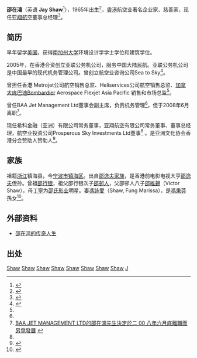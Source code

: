 
'''邵在鴻'''（英语 '''Jay Shaw'''<ref name="Shaw BAA">{{Cite web |url=http://news.carnoc.com/list/98/98043.html |title=空客公务机、贵宾宽体飞机获亚洲客户新订单 |accessdate=2014-05-23 |archive-date=2014-05-23 |archive-url=https://web.archive.org/web/20140523231029/http://news.carnoc.com/list/98/98043.html |dead-url=no }}</ref>），1965年出生<ref>{{Cite web |url=http://www.hkexnews.hk/listedco/listconews/sehk/2006/0728/0276/CWF109.pdf |title=董事及高級管理層簡介 |accessdate=2014-05-23 |archive-date=2014-05-23 |archive-url=https://web.archive.org/web/20140523231054/http://www.hkexnews.hk/listedco/listconews/sehk/2006/0728/0276/CWF109.pdf |dead-url=no }}</ref>，[[香港|香港]]航空业著名企业家、慈善家，现任[[亚翔航空|亚翔航空]]董事总经理<ref name="邵在鴻的傳奇人生">{{cite web |url=http://www.asianskygroup.com/attachment/news/27/Feature-Jay_Shaw.pdf |title=邵在鴻的傳奇人生 |date= |accessdate=2014年1月10日 |archive-date=2014年1月10日 |archive-url=https://web.archive.org/web/20140110100351/http://www.asianskygroup.com/attachment/news/27/Feature-Jay_Shaw.pdf |dead-url=no }}</ref>。

==简历==

早年留学[[美国|美国]]，获得[[南加州大学|南加州大学]]环境设计学学士学位和建筑学位。

2005年，在香港合资创立亚联公务机公司，服务中国大陆民航。亚联公务机公司是中国最早的现代机务管理公司。曾创立航空业咨询公司Sea to Sky<ref name="shao profile">{{Cite web |url=http://www.asianskygroup.com/management-team?lang=zh |title=Asian Sky Group 邵在鸿 |accessdate=2014-05-23 |archive-date=2014-05-24 |archive-url=https://web.archive.org/web/20140524004017/http://www.asianskygroup.com/management-team?lang=zh |dead-url=no }}</ref>。

曾担任香港 Metrojet公司航空销售总监、Heliservices公司航空销售总监、[[加拿大|加拿大]][[庞巴迪|庞巴迪]]Bombardier Aerospace Flexjet Asia Pacific 销售和市场总监<ref name="shao profile"/>。

曾任BAA Jet Management Ltd董事会副主席，负责机务管理<ref name="Shaw BAA"/>，但于2008年6月离职<ref>[http://www.baasia.com/gb/1-070908-Chi.pdf BAA JET MANAGEMENT LTD的邵在鴻先生決定於二 00 八年六月底離職而另覓發展] {{webarchive|url=https://web.archive.org/web/20140524003820/http://www.baasia.com/gb/1-070908-Chi.pdf |date=2014-05-24 }}</ref>。

现任希科金融（亚洲）有限公司常务董事，亚翔航空有限公司常务董事、董事总经理，航空业投资公司Prosperous Sky Investments Ltd董事<ref name="shao profile"/> 。是亚洲文化协会香港分会赞助人赞助人<ref>{{Cite web |url=http://www.asianculturalcouncil.org.hk/sc/who_we_are/funding_partners |title=亚洲文化协会香港分会赞助人 1987 - 2012 |accessdate=2014-05-23 |archive-date=2014-05-24 |archive-url=https://web.archive.org/web/20140524003834/http://www.asianculturalcouncil.org.hk/sc/who_we_are/funding_partners |dead-url=no }}</ref>。

==家族==

祖籍[[浙江|浙江]]镇海县，今[[宁波市|宁波市]][[镇海区|镇海区]]。出自[[邵逸夫家族|邵逸夫家族]]，是香港前电影电视大亨[[邵逸夫|邵逸夫]]侄孙。曾祖[[邵行银|邵行银]]，祖父邵行银次子[[邵邨人|邵邨人]]，父邵邨人八子[[邵維錫|邵維錫]]（Victor Shaw），母[[丁寧|丁寧]]为[[邵氏兄弟（香港）|邵氏影业]]明星。妻[[馮詠愛|馮詠愛]]（Shaw, Fung Marissa），是[[馮秉芬|馮秉芬]]孫女<ref name="愛樂同盟－酷愛音樂">{{cite web |url=http://rthk.hk/culture/magazine/finemusic201106/finemusic_201106.pdf |title=愛樂同盟－酷愛音樂 |date=2011-06 |accessdate=2014年1月10日 |archive-date=2012年9月3日 |archive-url=https://web.archive.org/web/20120903093016/http://rthk.hk/culture/magazine/finemusic201106/finemusic_201106.pdf |dead-url=no }}</ref>。

==外部资料==
* [http://www.jetasiapacific.com/features/0221022013 邵在鸿的传奇人生] {{Wayback|url=http://www.jetasiapacific.com/features/0221022013 |date=20140402110356 }}

==出处==
{{reflist|2}}

[[Category:1965年出生|Shaw]]
[[Category:香港商人|Shaw]]
[[Category:镇海县人|Shaw]]
[[Category:香港宁波人|Shaw]]
[[Category:香港慈善家|Shaw]]
[[Category:南加州大学校友|Shaw]]
[[Category:香港航空業人士|Shaw]]
[[Category:宁波商帮|Shaw]]
[[Category:邵逸夫家族|J]]